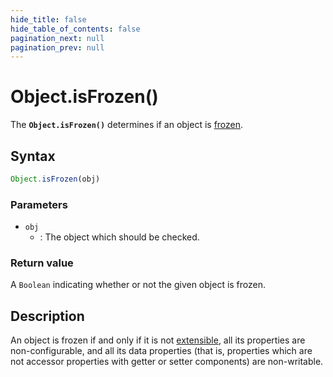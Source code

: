 ```yaml
---
hide_title: false
hide_table_of_contents: false
pagination_next: null
pagination_prev: null
---
```

# Object.isFrozen()

The **`Object.isFrozen()`** determines if an object is
[frozen](../../globals/Object/freeze.mdx).

## Syntax

```js
Object.isFrozen(obj)
```

### Parameters

- `obj`
  - : The object which should be checked.

### Return value

A `Boolean` indicating whether or not the given object is frozen.

## Description

An object is frozen if and only if it is not [extensible](../../globals/Object/isExtensible.mdx), all its properties are non-configurable, and all its data
properties (that is, properties which are not accessor properties with getter or setter
components) are non-writable.
